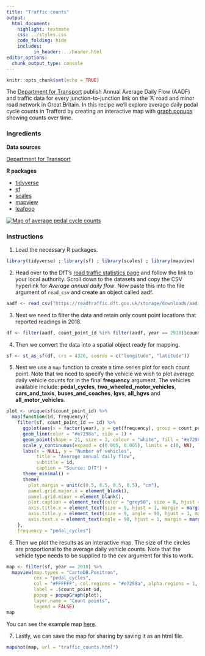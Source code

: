 ```yaml
---
title: "Traffic counts"
output:
  html_document:
    highlight: textmate
    css: ../styles.css
    code_folding: hide
    includes:
          in_header: ../header.html
editor_options: 
  chunk_output_type: console
---
```


```r
knitr::opts_chunk$set(echo = TRUE)
```

The <a href="https://www.gov.uk/government/organisations/department-for-transport" target="_blank">Department for Transport</a> publish Annual Average Daily Flow (AADF) and traffic data for every junction-to-junction link on the 'A' road and minor road network in Great Britain. In this recipe we'll explore average daily pedal cycle counts in Trafford by creating an interactive map with <a href="https://r-spatial.github.io/mapview/articles/articles/mapview_04-popups.html#graph-popups" target="_blank">graph popups</a> showing counts over time.

<h3>Ingredients</h3>  
<div class = "row">

<div class = "col-md-4">
<strong>Data sources</strong>
<p><a href="https://roadtraffic.dft.gov.uk/downloads" target="_blank">Department for Transport</a></p>
</div>

<div class = "col-md-4">
<strong>R packages</strong>
<ul>
  <li><a href="https://cran.r-project.org/web/packages/tidyverse/index.html" target="_blank">tidyverse</a></li>
  <li><a href="https://cran.r-project.org/web/packages/sf/index.html" target="_blank">sf</a></li>
  <li><a href="https://cran.r-project.org/web/packages/scales/index.html" target="_blank">scales</a></li>
  <li><a href="https://cran.r-project.org/web/packages/mapview/index.html" target="_blank">mapview</a></li>
  <li><a href="https://cran.r-project.org/web/packages/leafpop/index.html" target="_blank">leafpop</a></li>
</ul>
</div>

<div class = "col-md-4">
<a href="html/traffic_counts.html" target="_blank"><img src="img/traffic_counts.png" alt="Map of average pedal cycle counts"></a> 
</div>
</div>

### Instructions

1. Load the necessary R packages.
```r
library(tidyverse) ; library(sf) ; library(scales) ; library(mapview) ; library(leafpop)
```

2. Head over to the DfT's <a href="https://roadtraffic.dft.gov.uk/local-authorities" target="_blank">road traffic statistics page</a> and follow the link to your local authority. Scroll down to the datasets and copy the CSV hyperlink for <em>Average annual daily flow</em>. Now paste this into the file argument of `read_csv` and create an object called aadf.

```r
aadf <- read_csv("https://roadtraffic.dft.gov.uk/storage/downloads/aadf/local_authority_id/dft_aadf_local_authority_id_91.csv")
```

3. Next we need to filter the data and retain only count point locations that reported readings in 2018.
```r
df <- filter(aadf, count_point_id %in% filter(aadf, year == 2018)$count_point_id)
```

4. Then we convert the data into a spatial object ready for mapping.
```r
sf <- st_as_sf(df, crs = 4326, coords = c("longitude", "latitude"))
```

5. Next we use a `map` function to create a time series plot for each count point. Note that we need to specify the vehicle we wish to plot average daily vehicle counts for in the final **frequency** argument. The vehicles available include: **pedal_cycles**, **two_wheeled_motor_vehicles**, **cars_and_taxis**, **buses_and_coaches**, **lgvs**, **all_hgvs** and **all_motor_vehicles**.
```r
plot <- unique(sf$count_point_id) %>% 
  map(function(id, frequency){
    filter(sf, count_point_id == id) %>%
      ggplot(aes(x = factor(year), y = get(frequency), group = count_point_id)) +
      geom_line(color = "#e7298a", size = 1) +
      geom_point(shape = 21, size = 3, colour = "white", fill = "#e7298a") +
      scale_y_continuous(expand = c(0.005, 0.005), limits = c(0, NA), labels = comma) +
      labs(x = NULL, y = "Number of vehicles",
           title = "Average annual daily flow", 
           subtitle = id,
           caption = "Source: DfT") +
      theme_minimal() +
      theme(
        plot.margin = unit(c(0.5, 0.5, 0.5, 0.5), "cm"),
        panel.grid.major.x = element_blank(),
        panel.grid.minor = element_blank(),
        plot.caption = element_text(color = "grey50", size = 8, hjust = 1, margin = margin(t = 15)),
        axis.title.x = element_text(size = 9, hjust = 1, margin = margin(t = 10)),
        axis.title.y = element_text(size = 9, angle = 90, hjust = 1, margin = margin(r = 10)),
        axis.text.x = element_text(angle = 90, hjust = 1, margin = margin(t = 0)))
    }, 
    frequency = "pedal_cycles")
```

6. Then we plot the results as an interactive map. The size of the circles are proportional to the average daily vehicle counts. Note that the vehicle type needs to be supplied to the *cex* argument for this to work.
```r
map <- filter(sf, year == 2018) %>% 
  mapview(map.types = "CartoDB.Positron",
          cex = "pedal_cycles",
          col = "#FFFFFF", col.regions = "#e7298a", alpha.regions = 1,
          label = .$count_point_id, 
          popup = popupGraph(plot),
          layer.name = "Count points", 
          legend = FALSE)
map
```

You can see the example map <a href="html/traffic_counts.html" target="_blank">here</a>.

7. Lastly, we can save the map for sharing by saving it as an html file.
```r
mapshot(map, url = "traffic_counts.html")
```

<br /><br />